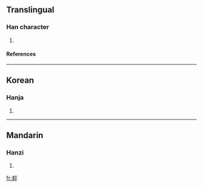 ==Translingual==
===Han character===
{{Han char|rn=26|rad=卩|as=06|sn=8|four=|canj=弓弓尸中 (NNSL)}}
# {{defn|Han|sort=卩06}}
====References====
{{Han ref|kx=0159.220|dkj=02859|dj=0365.040|hdz=10315.020|uh=5376|ud=21366}}
----
==Korean==
===Hanja===
{{ko-hanja|hangeul=시|rv=si|mr=si}}
# {{defn|Korean}}
----
==Mandarin==
===Hanzi===
{{cmn-hanzi|pin=[[shì]] ([[shi4]])|wg=shih<sup>4</sup>}}
# {{defn|Mandarin}}

[[fr:卶]]